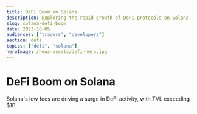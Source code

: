 ```yaml
---
title: DeFi Boom on Solana
description: Exploring the rapid growth of DeFi protocols on Solana.
slug: solana-defi-boom
date: 2023-10-05
audiences: ["traders", "developers"]
section: defi
topics: ["defi", "solana"]
heroImage: /news-assets/defi-hero.jpg
---
```


# DeFi Boom on Solana

Solana's low fees are driving a surge in DeFi activity, with TVL exceeding $1B.
